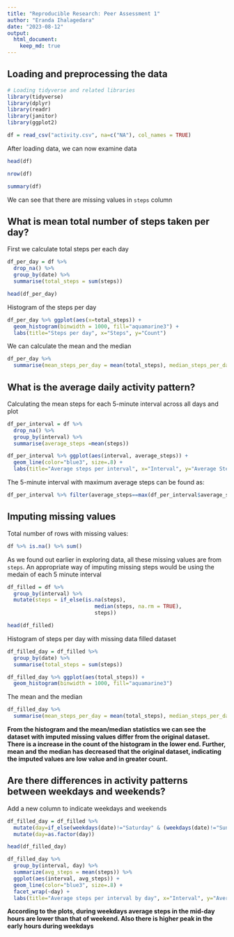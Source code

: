 ---
title: "Reproducible Research: Peer Assessment 1"
author: "Eranda Ihalagedara"
date: "2023-08-12"
output: 
  html_document:
    keep_md: true
---

## Loading and preprocessing the data

```{r libraries, results=FALSE}
# Loading tidyverse and related libraries
library(tidyverse)
library(dplyr)
library(readr)
library(janitor)
library(ggplot2)

df = read_csv("activity.csv", na=c("NA"), col_names = TRUE)
```

After loading data, we can now examine data

```{r}
head(df)
```

```{r}
nrow(df)
```

```{r}
summary(df)
```

We can see that there are missing values in `steps` column

## What is mean total number of steps taken per day?

First we calculate total steps per each day

```{r}
df_per_day = df %>% 
  drop_na() %>% 
  group_by(date) %>% 
  summarise(total_steps = sum(steps))

head(df_per_day)
```

Histogram of the steps per day

```{r}
df_per_day %>% ggplot(aes(x=total_steps)) + 
  geom_histogram(binwidth = 1000, fill="aquamarine3") +
  labs(title="Steps per day", x="Steps", y="Count")
```

We can calculate the mean and the median

```{r}
df_per_day %>% 
  summarise(mean_steps_per_day = mean(total_steps), median_steps_per_day=median(total_steps))
```

## What is the average daily activity pattern?

Calculating the mean steps for each 5-minute interval across all days and plot

```{r}
df_per_interval = df %>% 
  drop_na() %>% 
  group_by(interval) %>% 
  summarise(average_steps =mean(steps))

df_per_interval %>% ggplot(aes(interval, average_steps)) +
  geom_line(color="blue3", size=.8) +
  labs(title="Average steps per interval", x="Interval", y="Average Steps")
```

The 5-minute interval with maximum average steps can be found as:

```{r}
df_per_interval %>% filter(average_steps==max(df_per_interval$average_steps))
```

## Imputing missing values

Total number of rows with missing values:

```{r}
df %>% is.na() %>% sum()
```

As we found out earlier in exploring data, all these missing values are from `steps`. An appropriate way of imputing missing steps would be using the medain of each 5 minute interval

```{r}
df_filled = df %>% 
  group_by(interval) %>% 
  mutate(steps = if_else(is.na(steps), 
                            median(steps, na.rm = TRUE), 
                            steps))

head(df_filled)
```

Histogram of steps per day with missing data filled dataset

```{r}
df_filled_day = df_filled %>% 
  group_by(date) %>% 
  summarise(total_steps = sum(steps))

df_filled_day %>% ggplot(aes(total_steps)) +
  geom_histogram(binwidth = 1000, fill="aquamarine3")

```

The mean and the median

```{r}
df_filled_day %>% 
  summarise(mean_steps_per_day = mean(total_steps), median_steps_per_day=median(total_steps))
```

**From the histogram and the mean/median statistics we can see the dataset with imputed missing values differ from the original dataset. There is a increase in the count of the histogram in the lower end. Further, mean and the median has decreased that the original dataset, indicating the imputed values are low value and in greater count.**

## Are there differences in activity patterns between weekdays and weekends?

Add a new column to indicate weekdays and weekends

```{r}
df_filled_day = df_filled %>% 
  mutate(day=if_else(weekdays(date)!="Saturday" & (weekdays(date)!="Sunday"),"weekday","weekend")) %>% 
  mutate(day=as.factor(day))

head(df_filled_day)
```

```{r}
df_filled_day %>% 
  group_by(interval, day) %>% 
  summarize(avg_steps = mean(steps)) %>% 
  ggplot(aes(interval, avg_steps)) +
  geom_line(color="blue3", size=.8) +
  facet_wrap(~day) +
  labs(title="Average steps per interval by day", x="Interval", y="Average Steps")
```

**According to the plots, during weekdays average steps in the mid-day hours are lower than that of weekend. Also there is higher peak in the early hours during weekdays**
